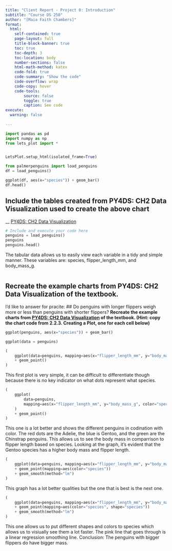 ```yaml
---
title: "Client Report - Project 0: Introduction"
subtitle: "Course DS 250"
author: "[Maia Faith Chambers]"
format:
  html:
    self-contained: true
    page-layout: full
    title-block-banner: true
    toc: true
    toc-depth: 3
    toc-location: body
    number-sections: false
    html-math-method: katex
    code-fold: true
    code-summary: "Show the code"
    code-overflow: wrap
    code-copy: hover
    code-tools:
        source: false
        toggle: true
        caption: See code
execute: 
  warning: false
    
---
```


```python
import pandas as pd
import numpy as np
from lets_plot import *


LetsPlot.setup_html(isolated_frame=True)
```


```python
from palmerpenguins import load_penguins
df = load_penguins()

ggplot(df, aes(x="species")) + geom_bar()
df.head()
```

## Include the tables created from PY4DS: CH2 Data Visualization used to create the above chart

__ [PY4DS: CH2 Data Visualization](https://aeturrell.github.io/python4DS/data-visualise.html)


```python
# Include and execute your code here
penguins = load_penguins()
penguins
penguins.head()

```

The tabular data allows us to easily view each variable in a tidy and simple  manner. These variables are: species, flipper_length_mm, and body_mass_g. 

```python

```


## Recreate the example charts from PY4DS: CH2 Data Visualization of the textbook.

I'd like to answer for pracite: 
## Do penguins with longer flippers weigh more or less than penguins with shorter flippers? 
__Recreate the example charts from [PY4DS: CH2 Data Visualization](https://aeturrell.github.io/python4DS/data-visualise.html) of the textbook. (Hint: copy the chart code from 2.2.3. Creating a Plot, one for each cell below)__


```python
ggplot(penguins, aes(x="species")) + geom_bar()

ggplot(data = penguins)

```

```python
(
    ggplot(data=penguins, mapping=aes(x="flipper_length_mm", y="body_mass_g"))
    + geom_point()
)
```
This first plot is very simple, it can be difficult to differentiate though because there is no key indicator on what dots represent what species. 


```python
(
    ggplot(
        data=penguins,
        mapping=aes(x="flipper_length_mm", y="body_mass_g", color="species"),
    )
    + geom_point()
)

```


This one is a lot better and shows the different penguins in codination with color. The red dots are the Adelie, the blue is Gentoo, and the green are the Chinstrap penguins. This allows us to see the body mass in comparrison to flipper length based on species. Looking at the graph, it's evident that the Gentoo species has a higher body mass and flipper length.
```python
(
    ggplot(data=penguins, mapping=aes(x="flipper_length_mm", y="body_mass_g"))
    + geom_point(mapping=aes(color="species"))
    + geom_smooth(method="lm")
)
```

This graph has a lot better qualities but the one that is best is the next one.

```python
(
    ggplot(data=penguins, mapping=aes(x="flipper_length_mm", y="body_mass_g"))
    + geom_point(mapping=aes(color="species", shape="species"))
    + geom_smooth(method="lm")
)
```
This one allows us to put different shapes and colors to species which allows us to visiually see them a lot faster. The pink line that goes through is a linear regression smoothing line. 
Conclusion: The penguins with bigger flippers do have bigger mass.